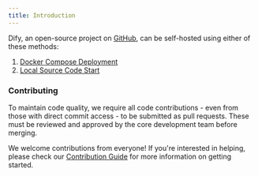 ```yaml
---
title: Introduction
---
```



Dify, an open-source project on [GitHub](https://github.com/langgenius/dify), can be self-hosted using either of these methods:

1. [Docker Compose Deployment](/en/getting-started/install-self-hosted/docker-compose)
2. [Local Source Code Start](/en/getting-started/install-self-hosted/local-source-code)

### Contributing

To maintain code quality, we require all code contributions - even from those with direct commit access - to be submitted as pull requests. These must be reviewed and approved by the core development team before merging.

We welcome contributions from everyone! If you're interested in helping, please check our [Contribution Guide](https://github.com/langgenius/dify/blob/main/CONTRIBUTING) for more information on getting started.

